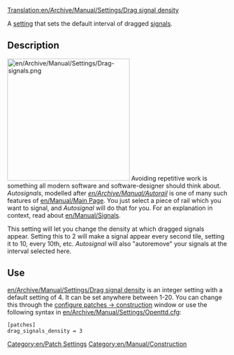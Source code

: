 [[Translation:en/Archive/Manual/Settings/Drag signal density]]
[[Category:en/Patch Settings]]
[[Category:en/Manual/Construction]]

A [[en/Archive/Manual/Settings/Advanced Settings|setting]] that sets the default interval of dragged [[en/Manual/Signals|signals]].

== Description ==
[[File:en/Archive/Manual/Settings/Drag-signals.png|right|280px]]
Avoiding repetitive work is something all modern software and software-designer should think about. ''Autosignals'', modelled after ''[[en/Archive/Manual/Autorail]]'' is one of many such features of [[en/Manual/Main Page]]. You just select a piece of rail which you want to signal, and ''Autosignal'' will do that for you. For an explanation in context, read about [[en/Manual/Signals]].

This setting will let you change the density at which dragged signals appear. Setting this to 2 will make a signal appear every second tile, setting it to 10, every 10th, etc. ''Autosignal'' will also "autoremove" your signals at the interval selected here.

== Use ==
[[en/Archive/Manual/Settings/Drag signal density]] is an integer setting with a default setting of 4. It can be set anywhere between 1-20. You can change this through the [[en/Archive/Manual/Settings/Configuring patches/Construction|configure patches -> construction]] window or use the following syntax in [[en/Archive/Manual/Settings/Openttd.cfg]]:
<pre>[patches]
drag_signals_density = 3</pre>